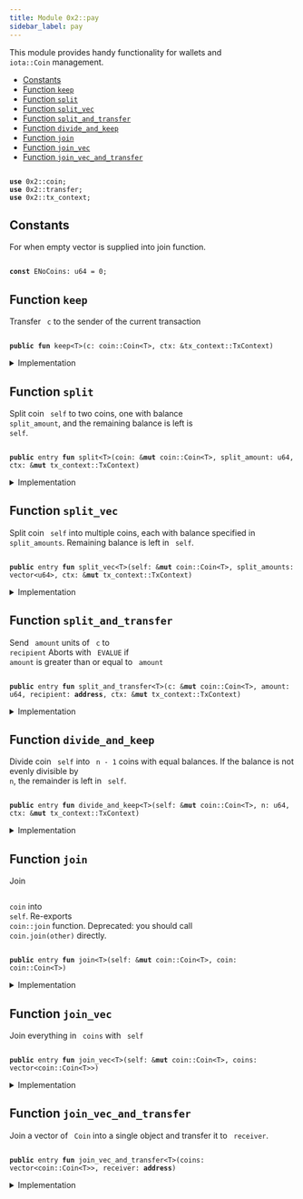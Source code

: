 ```yaml
---
title: Module 0x2::pay
sidebar_label: pay
---
```


<Link id="0x2_pay"/>
This module provides handy functionality for wallets and <code>
iota::Coin</code> management.


-  [Constants](#@Constants_0)
-  [Function `keep`](#0x2_pay_keep)
-  [Function `split`](#0x2_pay_split)
-  [Function `split_vec`](#0x2_pay_split_vec)
-  [Function `split_and_transfer`](#0x2_pay_split_and_transfer)
-  [Function `divide_and_keep`](#0x2_pay_divide_and_keep)
-  [Function `join`](#0x2_pay_join)
-  [Function `join_vec`](#0x2_pay_join_vec)
-  [Function `join_vec_and_transfer`](#0x2_pay_join_vec_and_transfer)


<pre><code>
<b>use</b> <Link to="../iota-framework/coin#0x2_coin">0x2::coin</Link>;
<b>use</b> <Link to="../iota-framework/transfer#0x2_transfer">0x2::transfer</Link>;
<b>use</b> <Link to="../iota-framework/tx_context#0x2_tx_context">0x2::tx_context</Link>;
</code></pre>



<Link id="@Constants_0"></Link>

## Constants


<Link id="0x2_pay_ENoCoins"></Link>

For when empty vector is supplied into join function.


<pre><code>
<b>const</b> <Link to="../iota-framework/pay#0x2_pay_ENoCoins">ENoCoins</Link>: u64 = 0;
</code></pre>



<Link id="0x2_pay_keep"></Link>

## Function `keep`

Transfer <code>
c</code> to the sender of the current transaction


<pre><code>
<b>public</b> <b>fun</b> <Link to="../iota-framework/pay#0x2_pay_keep">keep</Link>&lt;T&gt;(c: <Link to="../iota-framework/coin#0x2_coin_Coin">coin::Coin</Link>&lt;T&gt;, ctx: &<Link to="../iota-framework/tx_context#0x2_tx_context_TxContext">tx_context::TxContext</Link>)
</code></pre>



<details>
<summary>Implementation</summary>


<pre><code>
<b>public</b> <b>fun</b> <Link to="../iota-framework/pay#0x2_pay_keep">keep</Link>&lt;T&gt;(c: Coin&lt;T&gt;, ctx: &TxContext) \{
    <Link to="../iota-framework/transfer#0x2_transfer_public_transfer">transfer::public_transfer</Link>(c, ctx.sender())
}
</code></pre>



</details>

<Link id="0x2_pay_split"></Link>

## Function `split`

Split coin <code>
self</code> to two coins, one with balance <code>
split_amount</code>,
and the remaining balance is left is <code>
self</code>.


<pre><code>
<b>public</b> entry <b>fun</b> <Link to="../iota-framework/pay#0x2_pay_split">split</Link>&lt;T&gt;(<Link to="../iota-framework/coin#0x2_coin">coin</Link>: &<b>mut</b> <Link to="../iota-framework/coin#0x2_coin_Coin">coin::Coin</Link>&lt;T&gt;, split_amount: u64, ctx: &<b>mut</b> <Link to="../iota-framework/tx_context#0x2_tx_context_TxContext">tx_context::TxContext</Link>)
</code></pre>



<details>
<summary>Implementation</summary>


<pre><code>
<b>public</b> entry <b>fun</b> <Link to="../iota-framework/pay#0x2_pay_split">split</Link>&lt;T&gt;(
    <Link to="../iota-framework/coin#0x2_coin">coin</Link>: &<b>mut</b> Coin&lt;T&gt;, split_amount: u64, ctx: &<b>mut</b> TxContext
) \{
    <Link to="../iota-framework/pay#0x2_pay_keep">keep</Link>(<Link to="../iota-framework/coin#0x2_coin">coin</Link>.<Link to="../iota-framework/pay#0x2_pay_split">split</Link>(split_amount, ctx), ctx)
}
</code></pre>



</details>

<Link id="0x2_pay_split_vec"></Link>

## Function `split_vec`

Split coin <code>
self</code> into multiple coins, each with balance specified
in <code>
split_amounts</code>. Remaining balance is left in <code>
self</code>.


<pre><code>
<b>public</b> entry <b>fun</b> <Link to="../iota-framework/pay#0x2_pay_split_vec">split_vec</Link>&lt;T&gt;(self: &<b>mut</b> <Link to="../iota-framework/coin#0x2_coin_Coin">coin::Coin</Link>&lt;T&gt;, split_amounts: <Link to="../move-stdlib/vector#0x1_vector">vector</Link>&lt;u64&gt;, ctx: &<b>mut</b> <Link to="../iota-framework/tx_context#0x2_tx_context_TxContext">tx_context::TxContext</Link>)
</code></pre>



<details>
<summary>Implementation</summary>


<pre><code>
<b>public</b> entry <b>fun</b> <Link to="../iota-framework/pay#0x2_pay_split_vec">split_vec</Link>&lt;T&gt;(
    self: &<b>mut</b> Coin&lt;T&gt;, split_amounts: <Link to="../move-stdlib/vector#0x1_vector">vector</Link>&lt;u64&gt;, ctx: &<b>mut</b> TxContext
) \{
    <b>let</b> (<b>mut</b> i, len) = (0, split_amounts.length());
    <b>while</b> (i &lt; len) \{
        <Link to="../iota-framework/pay#0x2_pay_split">split</Link>(self, split_amounts[i], ctx);
        i = i + 1;
    };
}
</code></pre>



</details>

<Link id="0x2_pay_split_and_transfer"></Link>

## Function `split_and_transfer`

Send <code>
amount</code> units of <code>
c</code> to <code>
recipient</code>
Aborts with <code>
EVALUE</code> if <code>
amount</code> is greater than or equal to <code>
amount</code>


<pre><code>
<b>public</b> entry <b>fun</b> <Link to="../iota-framework/pay#0x2_pay_split_and_transfer">split_and_transfer</Link>&lt;T&gt;(c: &<b>mut</b> <Link to="../iota-framework/coin#0x2_coin_Coin">coin::Coin</Link>&lt;T&gt;, amount: u64, recipient: <b>address</b>, ctx: &<b>mut</b> <Link to="../iota-framework/tx_context#0x2_tx_context_TxContext">tx_context::TxContext</Link>)
</code></pre>



<details>
<summary>Implementation</summary>


<pre><code>
<b>public</b> entry <b>fun</b> <Link to="../iota-framework/pay#0x2_pay_split_and_transfer">split_and_transfer</Link>&lt;T&gt;(
    c: &<b>mut</b> Coin&lt;T&gt;, amount: u64, recipient: <b>address</b>, ctx: &<b>mut</b> TxContext
) \{
    <Link to="../iota-framework/transfer#0x2_transfer_public_transfer">transfer::public_transfer</Link>(c.<Link to="../iota-framework/pay#0x2_pay_split">split</Link>(amount, ctx), recipient)
}
</code></pre>



</details>

<Link id="0x2_pay_divide_and_keep"></Link>

## Function `divide_and_keep`

Divide coin <code>
self</code> into <code>
n - 1</code> coins with equal balances. If the balance is
not evenly divisible by <code>
n</code>, the remainder is left in <code>
self</code>.


<pre><code>
<b>public</b> entry <b>fun</b> <Link to="../iota-framework/pay#0x2_pay_divide_and_keep">divide_and_keep</Link>&lt;T&gt;(self: &<b>mut</b> <Link to="../iota-framework/coin#0x2_coin_Coin">coin::Coin</Link>&lt;T&gt;, n: u64, ctx: &<b>mut</b> <Link to="../iota-framework/tx_context#0x2_tx_context_TxContext">tx_context::TxContext</Link>)
</code></pre>



<details>
<summary>Implementation</summary>


<pre><code>
<b>public</b> entry <b>fun</b> <Link to="../iota-framework/pay#0x2_pay_divide_and_keep">divide_and_keep</Link>&lt;T&gt;(
    self: &<b>mut</b> Coin&lt;T&gt;, n: u64, ctx: &<b>mut</b> TxContext
) \{
    <b>let</b> <b>mut</b> vec: <Link to="../move-stdlib/vector#0x1_vector">vector</Link>&lt;Coin&lt;T&gt;&gt; = self.divide_into_n(n, ctx);
    <b>let</b> (<b>mut</b> i, len) = (0, vec.length());
    <b>while</b> (i &lt; len) \{
        <Link to="../iota-framework/transfer#0x2_transfer_public_transfer">transfer::public_transfer</Link>(vec.pop_back(), ctx.sender());
        i = i + 1;
    };
    vec.destroy_empty();
}
</code></pre>



</details>

<Link id="0x2_pay_join"></Link>

## Function `join`

Join <code>
<Link to="../iota-framework/coin#0x2_coin">coin</Link></code> into <code>
self</code>. Re-exports <code>
<Link to="../iota-framework/coin#0x2_coin_join">coin::join</Link></code> function.
Deprecated: you should call <code>
<Link to="../iota-framework/coin#0x2_coin">coin</Link>.<Link to="../iota-framework/pay#0x2_pay_join">join</Link>(other)</code> directly.


<pre><code>
<b>public</b> entry <b>fun</b> <Link to="../iota-framework/pay#0x2_pay_join">join</Link>&lt;T&gt;(self: &<b>mut</b> <Link to="../iota-framework/coin#0x2_coin_Coin">coin::Coin</Link>&lt;T&gt;, <Link to="../iota-framework/coin#0x2_coin">coin</Link>: <Link to="../iota-framework/coin#0x2_coin_Coin">coin::Coin</Link>&lt;T&gt;)
</code></pre>



<details>
<summary>Implementation</summary>


<pre><code>
<b>public</b> entry <b>fun</b> <Link to="../iota-framework/pay#0x2_pay_join">join</Link>&lt;T&gt;(self: &<b>mut</b> Coin&lt;T&gt;, <Link to="../iota-framework/coin#0x2_coin">coin</Link>: Coin&lt;T&gt;) \{
    self.<Link to="../iota-framework/pay#0x2_pay_join">join</Link>(<Link to="../iota-framework/coin#0x2_coin">coin</Link>)
}
</code></pre>



</details>

<Link id="0x2_pay_join_vec"></Link>

## Function `join_vec`

Join everything in <code>
coins</code> with <code>
self</code>


<pre><code>
<b>public</b> entry <b>fun</b> <Link to="../iota-framework/pay#0x2_pay_join_vec">join_vec</Link>&lt;T&gt;(self: &<b>mut</b> <Link to="../iota-framework/coin#0x2_coin_Coin">coin::Coin</Link>&lt;T&gt;, coins: <Link to="../move-stdlib/vector#0x1_vector">vector</Link>&lt;<Link to="../iota-framework/coin#0x2_coin_Coin">coin::Coin</Link>&lt;T&gt;&gt;)
</code></pre>



<details>
<summary>Implementation</summary>


<pre><code>
<b>public</b> entry <b>fun</b> <Link to="../iota-framework/pay#0x2_pay_join_vec">join_vec</Link>&lt;T&gt;(self: &<b>mut</b> Coin&lt;T&gt;, <b>mut</b> coins: <Link to="../move-stdlib/vector#0x1_vector">vector</Link>&lt;Coin&lt;T&gt;&gt;) \{
    <b>let</b> (<b>mut</b> i, len) = (0, coins.length());
    <b>while</b> (i &lt; len) \{
        <b>let</b> <Link to="../iota-framework/coin#0x2_coin">coin</Link> = coins.pop_back();
        self.<Link to="../iota-framework/pay#0x2_pay_join">join</Link>(<Link to="../iota-framework/coin#0x2_coin">coin</Link>);
        i = i + 1
    };
    // safe because we've drained the <Link to="../move-stdlib/vector#0x1_vector">vector</Link>
    coins.destroy_empty()
}
</code></pre>



</details>

<Link id="0x2_pay_join_vec_and_transfer"></Link>

## Function `join_vec_and_transfer`

Join a vector of <code>
Coin</code> into a single object and transfer it to <code>
receiver</code>.


<pre><code>
<b>public</b> entry <b>fun</b> <Link to="../iota-framework/pay#0x2_pay_join_vec_and_transfer">join_vec_and_transfer</Link>&lt;T&gt;(coins: <Link to="../move-stdlib/vector#0x1_vector">vector</Link>&lt;<Link to="../iota-framework/coin#0x2_coin_Coin">coin::Coin</Link>&lt;T&gt;&gt;, receiver: <b>address</b>)
</code></pre>



<details>
<summary>Implementation</summary>


<pre><code>
<b>public</b> entry <b>fun</b> <Link to="../iota-framework/pay#0x2_pay_join_vec_and_transfer">join_vec_and_transfer</Link>&lt;T&gt;(<b>mut</b> coins: <Link to="../move-stdlib/vector#0x1_vector">vector</Link>&lt;Coin&lt;T&gt;&gt;, receiver: <b>address</b>) \{
    <b>assert</b>!(coins.length() &gt; 0, <Link to="../iota-framework/pay#0x2_pay_ENoCoins">ENoCoins</Link>);

    <b>let</b> <b>mut</b> self = coins.pop_back();
    <Link to="../iota-framework/pay#0x2_pay_join_vec">join_vec</Link>(&<b>mut</b> self, coins);
    <Link to="../iota-framework/transfer#0x2_transfer_public_transfer">transfer::public_transfer</Link>(self, receiver)
}
</code></pre>



</details>
